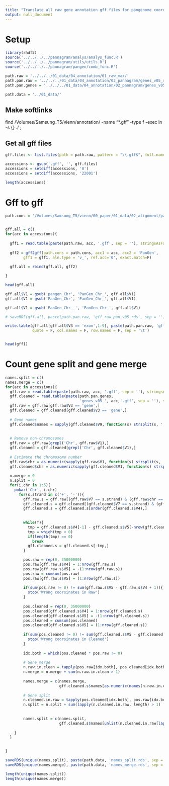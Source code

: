 ```yaml
---
title: "Translate all raw gene annotation gff files for pangenome coordicates"
output: null_document
---
```



# Setup
```r
library(rhdf5)
source('../../../../pannagram/analys/analys_func.R')
source('../../../../pannagram/utils/utils.R')
source('../../../../pannagram/pangen/comb_func.R')

path.raw = '../../../01_data/04_annotation/01_raw_max/'
path.pan.raw = '../../../01_data/04_annotation/02_pannagram/genes_v05_raw/'
path.pan.genes = '../../../01_data/04_annotation/02_pannagram/genes_v05/'

path.data = '../01_data/'

```

## Make softlinks
find /Volumes/Samsung_T5/vienn/annotation/  -name "*.gff" -type f -exec ln -s {} ./ \;

## Get all gff files
```r

gff.files <- list.files(path = path.raw, pattern = "\\.gff$", full.names = F)

accessions <- gsub('.gff', '', gff.files)
accessions = setdiff(accessions, '0')
accessions = setdiff(accessions, '22001')

length(accessions)

```


# Gff to gff
```r

path.cons = '/Volumes/Samsung_T5/vienn/00_paper/01_data/02_alignment/pannagram_v05/'


gff.all = c()
for(acc in accessions){
  
  gff1 = read.table(paste(path.raw, acc, '.gff', sep = ''), stringsAsFactors = F)
  
  gff2 = gff2gff(path.cons = path.cons, acc1 = acc, acc2 = 'PanGen',
        gff1 = gff1, aln.type = 'v_', ref.acc='0', exact.match=F)
  
  gff.all = rbind(gff.all, gff2)

}

head(gff.all)

gff.all$V1 = gsub('pangen_Chr', 'PanGen_Chr_', gff.all$V1)
gff.all$V1 = gsub('PanGen_Chr', 'PanGen_Chr_', gff.all$V1)

gff.all$V1 = gsub('PanGen_Chr__', 'PanGen_Chr_', gff.all$V1)

# saveRDS(gff.all, paste(path.pan.raw, 'gff_raw_pan_v05.rds', sep = ''), compress = F)

write.table(gff.all[gff.all$V3 == 'exon',1:9], paste(path.pan.raw, 'gff_raw_pan_v05_exon.gff', sep = ''),
            quote = F, col.names = F, row.names = F, sep = '\t')


head(gff1)


```



# Count gene split and gene merge
```r

names.split = c()
names.merge = c()
for(acc in accessions){
  gff.raw = read.table(paste(path.raw, acc, '.gff', sep = ''), stringsAsFactors = F)
  gff.cleaned = read.table(paste(path.pan.genes,
                                 'genes_v05_', acc,'.gff', sep = ''), stringsAsFactors = F)
  gff.raw = gff.raw[gff.raw$V3 == 'gene',]
  gff.cleaned = gff.cleaned[gff.cleaned$V3 == 'gene',]
  
  # Gene names
  gff.cleaned$names = sapply(gff.cleaned$V9, function(s) strsplit(s, ';')[[1]][1])
  
  
  # Remove non-chromosomes
  gff.raw = gff.raw[grepl('Chr', gff.raw$V1),]
  gff.cleaned = gff.cleaned[grepl('Chr', gff.cleaned$V1),]
  
  # Estimate the chromosome number
  gff.raw$chr = as.numeric(sapply(gff.raw$V1, function(s) strsplit(s, 'Chr')[[1]][2]))
  gff.cleaned$chr = as.numeric(sapply(gff.cleaned$V1, function(s) strsplit(s, 'Chr')[[1]][2]))
  
  n.merge = 0
  n.split = 0
  for(i.chr in 1:5){
    pokaz('Chr', i.chr)
      for(s.strand in c('+', '-')){
        gff.raw.s = gff.raw[(gff.raw$V7 == s.strand) & (gff.raw$chr == i.chr),]
        gff.cleaned.s = gff.cleaned[(gff.cleaned$V7 == s.strand) & (gff.cleaned$chr == i.chr),]
        gff.cleaned.s = gff.cleaned.s[order(gff.cleaned.s$V4),]
        
        
        while(T){
          tmp = gff.cleaned.s$V4[-1] - gff.cleaned.s$V5[-nrow(gff.cleaned.s)]
          tmp = which(tmp < 0)
          if(length(tmp) == 0)
            break
          gff.cleaned.s = gff.cleaned.s[-tmp,]
        }

        pos.raw = rep(0, 35000000)
        pos.raw[gff.raw.s$V4] = 1:nrow(gff.raw.s)
        pos.raw[gff.raw.s$V5] = -(1:nrow(gff.raw.s))
        pos.raw = cumsum(pos.raw)
        pos.raw[gff.raw.s$V5] = (1:nrow(gff.raw.s))
      
        if(sum(pos.raw != 0) != sum(gff.raw.s$V5 - gff.raw.s$V4 + 1)){
          stop('Wrong coorsinates in Raw')
        } 
        
        pos.cleaned = rep(0, 35000000)
        pos.cleaned[gff.cleaned.s$V4] = 1:nrow(gff.cleaned.s)
        pos.cleaned[gff.cleaned.s$V5] = -(1:nrow(gff.cleaned.s))
        pos.cleaned = cumsum(pos.cleaned)
        pos.cleaned[gff.cleaned.s$V5] = (1:nrow(gff.cleaned.s))
        
        if(sum(pos.cleaned != 0) != sum(gff.cleaned.s$V5 - gff.cleaned.s$V4 + 1)){
          stop('Wrong coorsinates in Cleaned')
        } 
        
        idx.both = which(pos.cleaned * pos.raw != 0)
        
        # Gene merge
        n.raw.in.clean = tapply(pos.raw[idx.both], pos.cleaned[idx.both], function(x) length(unique(x)))
        n.merge = n.merge + sum(n.raw.in.clean > 1)
        
        names.merge = c(names.merge, 
                        gff.cleaned.s$names[as.numeric(names(n.raw.in.clean)[n.raw.in.clean > 1])])
        
        # Gene split
        n.cleaned.in.raw = tapply(pos.cleaned[idx.both], pos.raw[idx.both], function(x) list(unique(x)))
        n.split = n.split + sum(lapply(n.cleaned.in.raw, length) > 1)
        
        
        names.split = c(names.split, 
                        gff.cleaned.s$names[unlist(n.cleaned.in.raw[lapply(n.cleaned.in.raw, length) > 1])])
        
    }
  }

  
}

saveRDS(unique(names.split), paste(path.data, 'names_split.rds', sep = ''))
saveRDS(unique(names.merge), paste(path.data, 'names_merge.rds', sep = ''))

length(unique(names.split))
length(unique(names.merge))


```

